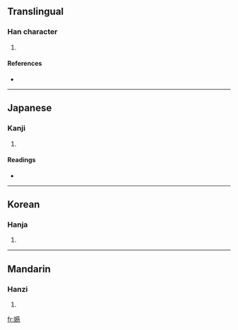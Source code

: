 ==Translingual==

===Han character===
{{Han char|rn=38|rad=女|as=14|sn=17|four=4443<sub>3</sub>|canj=女廿女心 (VTVP)}}

# {{defn|Han|sort=女14}}

====References====
* {{Han ref|kx=0272.340|dkj=06816|dj=0541.010|hdz=21085.200|uh=5B28|ud=23336|bh=E959|bd=59737}}

----

==Japanese==

===Kanji===
{{ja-kanji|grade=|rs=女14}}

# {{defn|Japanese|sort=女14}}

====Readings====
* {{ja-readings|on=[[し]] (shi), [[じ]] (ji)|kun=}}

----

==Korean==

===Hanja===
{{ko-hanja|hangeul=자|rv=ja|mr=cha}}

# {{defn|Korean|sort=女14}}

----

==Mandarin==

===Hanzi===
{{cmn-hanzi|pin=[[cí]] ([[ci2]])|wg=tz'u<sup>2</sup>}}

# {{defn|Mandarin|sort=女14}}

[[fr:嬨]]